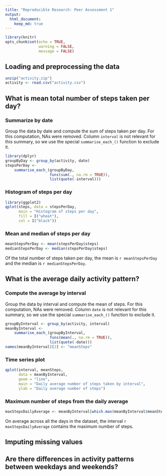 ```yaml
---
title: "Reproducible Research: Peer Assessment 1"
output: 
  html_document:
    keep_md: true
---
```


```r
library(knitr)
opts_chunk$set(echo = TRUE, 
               warning = FALSE,
               message = FALSE)
```

## Loading and preprocessing the data

```r
unzip("activity.zip")
activity <- read.csv("activity.csv")
```


## What is mean total number of steps taken per day?

### Summarize by date

Group the data by date and compute the sum of steps taken per day. For this computation, NAs were removed. 
Column `interval` is not relevant for this summary, so we use the special `summarise_each_()` function to exclude it.

```r
library(dplyr)
groupByDay <- group_by(activity, date) 
stepsPerDay <- 
    summarise_each_(groupByDay, 
                    funs(sum(., na.rm = TRUE)), 
                    list(quote(-interval)))
```


### Histogram of steps per day

```r
library(ggplot2)
qplot(steps, data = stepsPerDay,
      main = "Histogram of steps per day",
      fill = I("wheat"),
      col = I("black"))
```


### Mean and median of steps per day

```r
meanStepsPerDay <- mean(stepsPerDay$steps)
medianStepsPerDay <- median(stepsPerDay$steps)
```

Of the total number of steps taken per day, the mean is `r meanStepsPerDay` and the median is `r medianStepsPerDay`.


## What is the average daily activity pattern?

### Compute the average by interval

Group the data by interval and compute the mean of steps. For this computation, NAs were removed.
Column `date` is not relevant for this summary, so we use the special `summarise_each_()` function to exclude it.

```r
groupByInterval <- group_by(activity, interval)
meanByInterval <- 
    summarise_each_(groupByInterval, 
                    funs(mean(., na.rm = TRUE)), 
                    list(quote(-date)))
names(meanByInterval)[2] <- "meanSteps"
```


### Time series plot

```r
qplot(interval, meanSteps, 
      data = meanByInterval, 
      geom = "line",
      main = "Daily average number of steps taken by interval",
      ylab = "Daily average number of steps")
```


### Maximum number of steps from the daily average

```r
maxStepsDailyAverage <- meanByInterval[which.max(meanByInterval$meanSteps), 1]
```

On average across all the days in the dataset, the interval `r maxStepsDailyAverage` contains the maximum number of steps.


## Imputing missing values



## Are there differences in activity patterns between weekdays and weekends?
